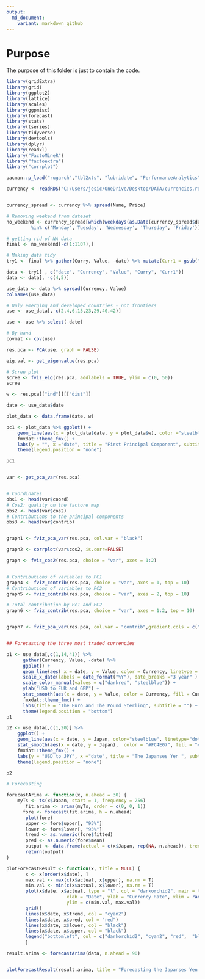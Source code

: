 ```yaml
---
output:
  md_document:
    variant: markdown_github
---
```


# Purpose

The purpose of this folder is just to contain the code. 

```r
library(gridExtra)
library(grid)
library(ggplot2)
library(lattice)
library(scales)
library(ggpmisc)
library(forecast)
library(stats)
library(tseries)
library(tidyverse)
library(devtools)
library(dplyr)
library(readxl)
library("FactoMineR")
library("factoextra")
library("corrplot")

pacman::p_load("rugarch","tbl2xts", "lubridate", "PerformanceAnalytics", "ggthemes", "robustbase")

currency <- readRDS("C:/Users/jesic/OneDrive/Desktop/DATA/currencies.rds")


currency_spread <- currency %>% spread(Name, Price)

# Removing weekend from dateset 
no_weekend <- currency_spread[which(weekdays(as.Date(currency_spread$date, format = "%m/%d/%Y"))
         %in% c('Monday','Tuesday', 'Wednesday', 'Thursday', 'Friday')), ]

# getting rid of NA data
final <- no_weekend[-c(1:1107),]

# Making data tidy 
try1 <- final %>% gather(Curry, Value, -date) %>% mutate(Curr1 = gsub("_Cncy", "", Curry)) %>% mutate(Currency=gsub("_Inv","",Curr1))

data <- try1[ , c("date", "Currency", "Value", "Curry", "Curr1")]
data <- data[, -c(4,5)]

use_data <- data %>% spread(Currency, Value)
colnames(use_data)

# Only emerging and developed countries - not frontiers
use <- use_data[,-c(2,4,6,15,23,29,40,42)]

use <- use %>% select(-date)

# By hand 
covmat <- cov(use)

res.pca <- PCA(use, graph = FALSE)

eig.val <- get_eigenvalue(res.pca)

# Scree plot 
scree <- fviz_eig(res.pca, addlabels = TRUE, ylim = c(0, 50))
scree 

w <- res.pca[["ind"]][["dist"]]

date <- use_data$date

plot_data <- data.frame(date, w)

pc1 <- plot_data %>% ggplot() + 
    geom_line(aes(x = plot_data$date, y = plot_data$w), color ="steelblue") + 
    fmxdat::theme_fmx() +
    labs(y = "", x ="date", title = "First Principal Component", subtitle = "") +
    theme(legend.position = "none") 

pc1


var <- get_pca_var(res.pca)


# Coordinates
obs1 <- head(var$coord)
# Cos2: quality on the factore map
obs2 <- head(var$cos2)
# Contributions to the principal components
obs3 <- head(var$contrib)


graph1 <- fviz_pca_var(res.pca, col.var = "black")

graph2 <- corrplot(var$cos2, is.corr=FALSE)

graph <- fviz_cos2(res.pca, choice = "var", axes = 1:2)


# Contributions of variables to PC1
graph4 <- fviz_contrib(res.pca, choice = "var", axes = 1, top = 10)
# Contributions of variables to PC2
graph5 <- fviz_contrib(res.pca, choice = "var", axes = 2, top = 10)

# Total contribution by Pc1 and PC2
graph6 <- fviz_contrib(res.pca, choice = "var", axes = 1:2, top = 10)


graph7 <- fviz_pca_var(res.pca, col.var = "contrib",gradient.cols = c("#00AFBB", "#E7B800", "#FC4E07"))


## Forecasting the three most traded currencies 

p1 <- use_data[,c(1,14,41)] %>% 
      gather(Currency, Value, -date) %>% 
      ggplot() +
      geom_line(aes( x = date, y = Value, color = Currency, linetype = Currency), size = 1) + 
      scale_x_date(labels = date_format("%Y"), date_breaks ="3 year" ) + 
      scale_color_manual(values = c("darkred", "steelblue")) + 
      ylab("USD to EUR and GBP") + 
      stat_smooth(aes(x = date, y = Value, color = Currency, fill = Currency, method = "loess")) +
      fmxdat::theme_fmx() +
      labs(title = "The Euro and The Pound Sterling", subtitle = "") + 
      theme(legend.position = "bottom") 
p1

p2 <- use_data[,c(1,20)] %>% 
    ggplot() +
    geom_line(aes(x = date, y = Japan, color="steelblue", linetype="dotdash")) + 
    stat_smooth(aes(x = date, y = Japan),  color = "#FC4E07", fill = "#FC4E07", size=1, linetype = 11, method = "loess") +
    fmxdat::theme_fmx() +
    labs(y = "USD to JPY", x ="date", title = "The Japanses Yen ", subtitle = "") +
    theme(legend.position = "none") 

p2

# Forecasting 

forecastArima <- function(x, n.ahead = 30) {
    myTs <- ts(x$Japan, start = 1, frequency = 256)
       fit.arima <- arima(myTs, order = c(0, 0, 1))
      fore <- forecast(fit.arima, h = n.ahead)
       plot(fore)
       upper <- fore$upper[, "95%"]
       lower <- fore$lower[, "95%"]
       trend <- as.numeric(fore$fitted)
       pred <- as.numeric(fore$mean)
       output <- data.frame(actual = c(x$Japan, rep(NA, n.ahead)), trend = c(trend, rep(NA, n.ahead)), pred = c(rep(NA, nrow(x)), pred), lower = c(rep(NA, nrow(x)), lower), upper = c(rep(NA, nrow(x)), upper), date = c(x$date,max(x$date) +(1:n.ahead))) 
       return(output)
}

plotForecastResult <- function(x, title = NULL) {
       x <- x[order(x$date), ]
       max.val <- max(c(x$actual, x$upper), na.rm = T)
       min.val <- min(c(x$actual, x$lower), na.rm = T)
       plot(x$date, x$actual, type = "l", col = "darkorchid2", main = title, 
                      xlab = "Date", ylab = "Currency Rate", xlim = range(x$date), 
                      ylim = c(min.val, max.val))
       grid()
       lines(x$date, x$trend, col = "cyan2")
       lines(x$date, x$pred, col = "red")
       lines(x$date, x$lower, col = "black")
       lines(x$date, x$upper, col = "black")
       legend("bottomleft", col = c("darkorchid2", "cyan2", "red",  "black"), lty = 1, c("Actual", "Trend", "Forecast", "Lower/Upper Bound"))
       }

result.arima <- forecastArima(data, n.ahead = 90)


plotForecastResult(result.arima, title = "Forecasting the Japanses Yen with ARIMA")
```